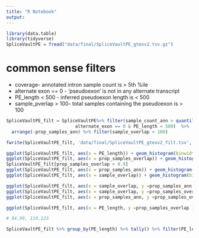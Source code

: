 ```yaml
---
title: "R Notebook"
output: 
---
```


```r
library(data.table)
library(tidyverse)
SpliceVaultPE = fread("data/final/SpliceVaultPE_gtexv2.tsv.gz")
```


# common sense filters
- coverage- annotated intron sample count is > 5th %ile
- alternate exon == 0 - 'pseudoexon' is not in any alternate transcript
- PE_length < 500 - inferred pseudoexon length is < 500
- sample_pverlap > 100- total samples containing the pseudoexon is > 100

```r
SpliceVaultPE_filt = SpliceVaultPE%>% filter(sample_count_ann > quantile(SpliceVaultPE$sample_count_ann, probs = c(0.05)) &
                          alternate_exon == 0 & PE_length < 500)  %>%
  arrange(-prop_samples_ann) %>% filter(sample_overlap > 100)

fwrite(SpliceVaultPE_filt, 'data/final/SpliceVaultPE_gtexv2_filt.tsv', sep = '\t')
```

```r
ggplot(SpliceVaultPE_filt, aes(x = PE_length)) + geom_histogram(binwidth = 1) #+ coord_cartesian(xlim  = c(93,140))
ggplot(SpliceVaultPE_filt, aes(x = prop_samples_overlap)) + geom_histogram(binwidth = 0.01) #+ coord_cartesian(xlim  = c(93,140))
SpliceVaultPE_filt[prop_samples_overlap > 0.9]
ggplot(SpliceVaultPE_filt, aes(x = prop_samples_ann)) + geom_histogram(binwidth = 0.01) + coord_cartesian(xlim  = c(0,1))
ggplot(SpliceVaultPE_filt, aes(x = sample_overlap)) + geom_histogram(binwidth = 1)

ggplot(SpliceVaultPE_filt, aes(x = sample_overlap, y =prop_samples_ann )) + geom_point()
ggplot(SpliceVaultPE_filt, aes(x = sample_overlap, y =prop_samples_overlap )) + geom_point()
ggplot(SpliceVaultPE_filt, aes(x = prop_samples_ann, y =prop_samples_overlap )) + geom_point()

ggplot(SpliceVaultPE_filt, aes(x = PE_length, y =prop_samples_overlap )) + geom_point()

```


```r
# 94,99, 119,123

SpliceVaultPE_filt %>% group_by(PE_length) %>% tally() %>% filter(PE_length > 92 & PE_length < 140)
```

